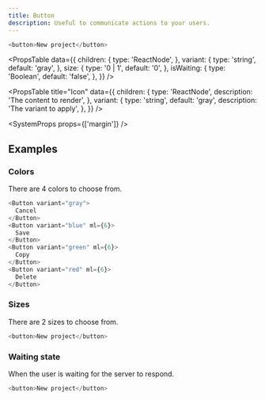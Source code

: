 ```yaml
---
title: Button
description: Useful to communicate actions to your users.
---
```


```js live
<button>New project</button>
```

<PropsTable
  data={{
    children: {
      type: 'ReactNode',
    },
    variant: {
      type: 'string',
      default: 'gray',
    },
    size: {
      type: '0 | 1',
      default: '0',
    },
    isWaiting: {
      type: 'Boolean',
      default: 'false',
    },
  }}
/>

<PropsTable
  title="Icon"
  data={{
    children: {
      type: 'ReactNode',
      description: 'The content to render',
    },
    variant: {
      type: 'string',
      default: 'gray',
      description: 'The variant to apply',
    },
  }}
/>

<SystemProps props={['margin']} />

## Examples

### Colors

There are 4 colors to choose from.

```js live
<Button variant="gray">
  Cancel
</Button>
<Button variant="blue" ml={6}>
  Save
</Button>
<Button variant="green" ml={6}>
  Copy
</Button>
<Button variant="red" ml={6}>
  Delete
</Button>
```

### Sizes

There are 2 sizes to choose from.

```js live gray
<button>New project</button>
```

### Waiting state

When the user is waiting for the server to respond.

```js live
<button>New project</button>
```
